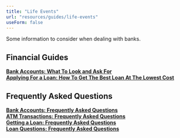```yaml
---
title: "Life Events"
url: "resources/guides/life-events"
useForm: false
---
```



Some information to consider when dealing with banks.  
  

Financial Guides
----------------

[**Bank Accounts: What To Look and Ask For**](/resources/guides/life-events/bank-accounts-fg)  
[**Applying For a Loan: How To Get The Best Loan At The Lowest Cost**](/resources/guides/life-events/applying-for-loan-fg)  


Frequently Asked Questions
--------------------------

[**Bank Accounts: Frequently Asked Questions**](/resources/guides/frequently-asked-questions/bank-accounts-faq)  
[**ATM Transactions: Frequently Asked Questions**](/resources/guides/frequently-asked-questions/atm-transactions-faq)  
[**Getting a Loan: Frequently Asked Questions**](/resources/guides/frequently-asked-questions/getting-loan-faq)  
[**Loan Questions: Frequently Asked Questions**](/resources/guides/frequently-asked-questions/loan-questions-faq)  
